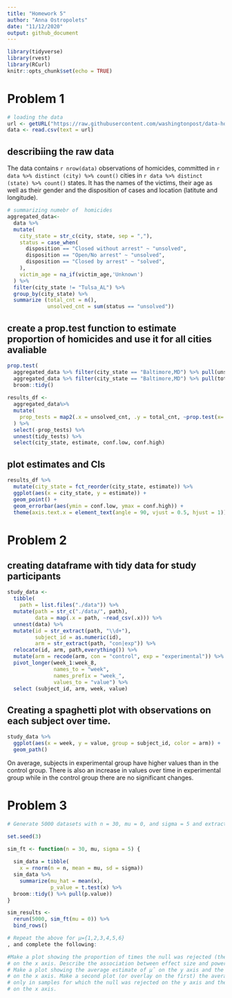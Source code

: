 ```yaml
---
title: "Homework 5"
author: "Anna Ostropolets"
date: "11/12/2020"
output: github_document
---
```


```r
library(tidyverse)
library(rvest)
library(RCurl)
knitr::opts_chunk$set(echo = TRUE)
```

# Problem 1

```r
# loading the data
url <- getURL("https://raw.githubusercontent.com/washingtonpost/data-homicides/master/homicide-data.csv")
data <- read.csv(text = url)

```

## describiing the raw data

The data contains `r nrow(data)` observations of homicides, committed in `r data %>% distinct (city) %>% count()` cities in `r data %>% distinct (state) %>% count()` states.
It has the names of the victims, their age as well as their gender and the disposition of cases and location (latitute and longitude).

```r
# summarizing numebr of  homicides
aggregated_data<-
  data %>%
  mutate(
    city_state = str_c(city, state, sep = ","),
    status = case_when(
      disposition == "Closed without arrest" ~ "unsolved",
      disposition == "Open/No arrest" ~ "unsolved",
      disposition == "Closed by arrest" ~ "solved",
    ),
    victim_age = na_if(victim_age,'Unknown')
  ) %>%
  filter(city_state != "Tulsa_AL") %>%
  group_by(city_state) %>%
  summarize (total_cnt = n(),
             unsolved_cnt = sum(status == "unsolved")) 
```


## create a prop.test function to estimate proportion of homicides and use it for all cities avaliable

```r

prop.test(
  aggregated_data %>% filter(city_state == "Baltimore,MD") %>% pull(unsolved_cnt), 
  aggregated_data %>% filter(city_state == "Baltimore,MD") %>% pull(total_cnt)) %>% 
  broom::tidy()
  
results_df <- 
  aggregated_data%>%
  mutate(
    prop_tests = map2(.x = unsolved_cnt, .y = total_cnt, ~prop.test(x=.x, n= .y)), tidy_tests = map(.x = prop_tests, ~broom::tidy(.x))
  ) %>%
  select(-prop_tests) %>%
  unnest(tidy_tests) %>%
  select(city_state, estimate, conf.low, conf.high)

```

## plot estimates and CIs

```r
results_df %>%
  mutate(city_state = fct_reorder(city_state, estimate)) %>%
  ggplot(aes(x = city_state, y = estimate)) +
  geom_point() +
  geom_errorbar(aes(ymin = conf.low, ymax = conf.high)) +
  theme(axis.text.x = element_text(angle = 90, vjust = 0.5, hjust = 1))
```


# Problem 2
## creating dataframe with tidy data for study participants


```r
study_data <- 
  tibble(
    path = list.files("./data")) %>% 
  mutate(path = str_c("./data/", path),
         data = map(.x = path, ~read_csv(.x))) %>% 
  unnest(data) %>% 
  mutate(id = str_extract(path, "\\d+"),
         subject_id = as.numeric(id),
         arm = str_extract(path, "con|exp")) %>% 
  relocate(id, arm, path,everything()) %>% 
  mutate(arm = recode(arm, con = "control", exp = "experimental")) %>% 
  pivot_longer(week_1:week_8,
               names_to = "week",
               names_prefix = "week_",
               values_to = "value") %>%
  select (subject_id, arm, week, value)
```

## Creating a spaghetti plot with observations on each subject over time.

```r
study_data %>% 
  ggplot(aes(x = week, y = value, group = subject_id, color = arm)) +
  geom_path()
```

On average, subjects in experimental group have higher values than in the control group. There is also an increase in values over time in experimental group while in the control group there are no significant changes.


# Problem 3

```r

# Generate 5000 datasets with n = 30, mu = 0, and sigma = 5 and extract their means and p-values:

set.seed(3)

sim_ft <- function(n = 30, mu, sigma = 5) {
  
  sim_data = tibble(
    x = rnorm(n = n, mean = mu, sd = sigma))
  sim_data %>% 
    summarize(mu_hat = mean(x),
              p_value = t.test(x) %>% 
  broom::tidy() %>% pull(p.value))
}

sim_results <-
  rerun(5000, sim_ft(mu = 0)) %>% 
  bind_rows()
```

```r
# Repeat the above for μ={1,2,3,4,5,6}
, and complete the following:

#Make a plot showing the proportion of times the null was rejected (the power of the test) on the y axis and the true value of μ
# on the x axis. Describe the association between effect size and power.
# Make a plot showing the average estimate of μ̂ on the y axis and the true value of μ
# on the x axis. Make a second plot (or overlay on the first) the average estimate of μ̂
# only in samples for which the null was rejected on the y axis and the true value of μ
# on the x axis.

```
